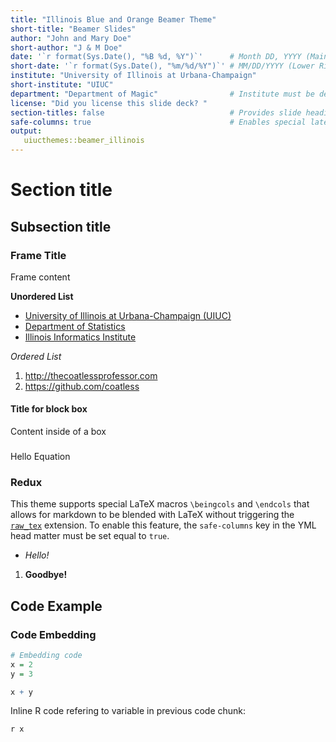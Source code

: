 ```yaml
---
title: "Illinois Blue and Orange Beamer Theme"
short-title: "Beamer Slides"
author: "John and Mary Doe"
short-author: "J & M Doe"
date: '`r format(Sys.Date(), "%B %d, %Y")`'      # Month DD, YYYY (Main Slide)
short-date: '`r format(Sys.Date(), "%m/%d/%Y")`' # MM/DD/YYYY (Lower Right)
institute: "University of Illinois at Urbana-Champaign"
short-institute: "UIUC"
department: "Department of Magic"                # Institute must be defined
license: "Did you license this slide deck? "
section-titles: false                            # Provides slide headings
safe-columns: true                               # Enables special latex macros for columns.
output: 
   uiucthemes::beamer_illinois
---
```


# Section title     
## Subsection title 

### Frame Title

Frame content 

**Unordered List**

- [University of Illinois at Urbana-Champaign (UIUC)](http://illinois.edu)
- [Department of Statistics](http://www.stat.illinois.edu/)
- [Illinois Informatics Institute](http://www.informatics.illinois.edu/)

*Ordered List*

1. <http://thecoatlessprofessor.com>
2. <https://github.com/coatless>


#### Title for block box

Content inside of a box 

### \LaTeX

\begin{exampleblock}{Binomial Theorem}
\begin{equation} 
  f\left(k\right) = \binom{n}{k} p^k\left(1-p\right)^{n-k}
  \label{eq:binom}
\end{equation} 
\end{exampleblock}

Hello Equation \ref{eq:binom}

### Redux \LaTeX 

This theme supports special LaTeX macros `\beingcols` and `\endcols` that allows
for markdown to be blended with LaTeX without triggering the [`raw_tex`](http://pandoc.org/MANUAL.html#raw-tex) 
extension. To enable this feature, the `safe-columns` key in the YML head matter
must be set equal to `true`.

\begincols

\column{.49\linewidth}

- _Hello!_

\column{.49\linewidth}

1. **Goodbye!**

\endcols

## Code Example

### Code Embedding

```r
# Embedding code
x = 2
y = 3

x + y
```

Inline R code refering to variable in previous code chunk:

`r x`

